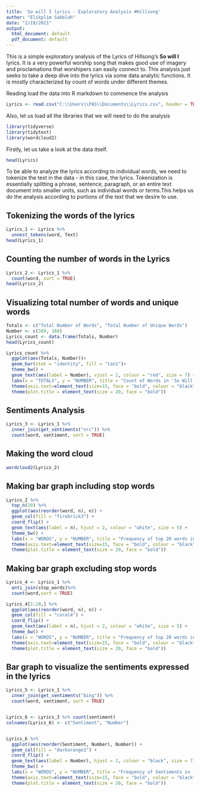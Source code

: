 ```yaml
---
title: 'So will I lyrics - Exploratory Analysis #Hillsong'
author: "Elikplim Sabblah"
date: "2/19/2021"
output:
  html_document: default
  pdf_document: default
---
```


This is a simple exploratory analysis of the Lyrics of Hillsong's **So will I** lyrics. 
It is a very powerful worship song that makes good use of imagery and proclamations that
worshipers can easily connect to. This analysis just seeks to take a deep dive into the lyrics
via some data analytic functions. It is mostly characterized by count of words under different themes. 

Reading load the data into R markdown to commence the analysis
```r
Lyrics <- read.csv("C:\\Users\\PAS\\Documents\\Lyrics.csv", header = TRUE, stringsAsFactors = FALSE)
```

Also, let us load all the libraries that we will need to do the analysis

```r
library(tidyverse)
library(tidytext)
library(wordcloud2)
```


Firstly, let us take a look at the data itself. 

```r
head(Lyrics)
```

To be able to analyze the lyrics according to individual words, we need to tokenize the text in the data - in this case, the lyrics. Tokenization is essentially splitting a phrase, sentence, paragraph, or an entire text document into smaller units, such as individual words or terms.This helps us do the analysis according to portions of the text that 
we desire to use. 

## Tokenizing the words of the lyrics

```r
Lyrics_1 <- Lyrics %>% 
  unnest_tokens(word, Text)
head(Lyrics_1)
```

## Counting the number of words in the Lyrics
```r
Lyrics_2 <- Lyrics_1 %>%
  count(word, sort = TRUE)
head(Lyrics_2)
```

## Visualizing total number of words and unique words
```r
Totals <- c("Total Number of Words", "Total Number of Unique Words")
Number <- c(389, 168)
Lyrics_count <- data.frame(Totals, Number)
head(Lyrics_count)

Lyrics_count %>%
  ggplot(aes(Totals, Number))+
  geom_bar(stat = "identity", fill = "tan1")+
  theme_bw() + 
  geom_text(aes(label = Number), vjust = 2, colour = "red", size = 7) +
  labs(x = "TOTALS", y = "NUMBER", title = "Count of Words in 'So Will I' lyrics #Hillsong") + 
  theme(axis.text=element_text(size=15, face = "bold", colour = "black"),axis.title=element_text(size=20,face="bold"))+
  theme(plot.title = element_text(size = 20, face = "bold"))
```

## Sentiments Analysis
```r
Lyrics_3 <- Lyrics_1 %>%
  inner_join(get_sentiments("nrc")) %>%
  count(word, sentiment, sort = TRUE)
```

## Making the word cloud
```r
wordcloud2(Lyrics_2)
```

## Making bar graph including stop words
```r
Lyrics_2 %>%
  top_n(20) %>%
  ggplot(aes(reorder(word, n), n)) +
  geom_col(fill = "firebrick3") + 
  coord_flip() + 
  geom_text(aes(label = n), hjust = 2, colour = "white", size = 5) + 
  theme_bw() + 
  labs(x = "WORDS", y = "NUMBER", title = "Frequency of top 20 words in 'So Will I' lyrics #Hillsong") + 
  theme(axis.text=element_text(size=15, face = "bold", colour = "black"),axis.title=element_text(size=20,face="bold"))+
  theme(plot.title = element_text(size = 20, face = "bold"))
```

## Making bar graph excluding stop words
```r
Lyrics_4 <- Lyrics_1 %>%
  anti_join(stop_words)%>%
  count(word,sort = TRUE)

Lyrics_4[1:20,] %>%
  ggplot(aes(reorder(word, n), n)) +
  geom_col(fill = "coral4") + 
  coord_flip() + 
  geom_text(aes(label = n), hjust = 2, colour = "white", size = 5) + 
  theme_bw() + 
  labs(x = "WORDS", y = "NUMBER", title = "Frequency of top 20 words in 'So Will I' lyrics (without stopwords) #Hillsong") + 
  theme(axis.text=element_text(size=15, face = "bold", colour = "black"),axis.title=element_text(size=20,face="bold"))+ 
  theme(plot.title = element_text(size = 20, face = "bold"))
```

## Bar graph to visualize the sentiments expressed in the lyrics
```r
Lyrics_5 <- Lyrics_1 %>%
  inner_join(get_sentiments("bing")) %>%
  count(word, sentiment, sort = TRUE)


Lyrics_6 <- Lyrics_3 %>% count(sentiment)
colnames(Lyrics_6) <- c("Sentiment", "Number")


Lyrics_6 %>%
  ggplot(aes(reorder(Sentiment, Number), Number)) +
  geom_col(fill = "darkorange1") + 
  coord_flip() + 
  geom_text(aes(label = Number), hjust = 2, colour = "black", size = 7) + 
  theme_bw() + 
  labs(x = "WORDS", y = "NUMBER", title = "Frequency of Sentiments in 'So Will I' Lyrics #Hillsong") + 
  theme(axis.text=element_text(size=15, face = "bold", colour = "black"),axis.title=element_text(size=20,face="bold"))+ 
  theme(plot.title = element_text(size = 20, face = "bold"))
```